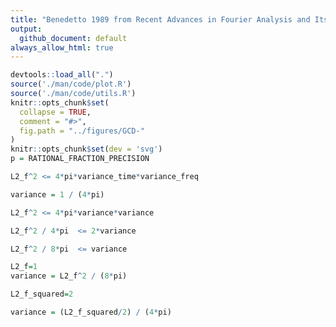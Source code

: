 ```yaml
---
title: "Benedetto 1989 from Recent Advances in Fourier Analysis and Its Applications"
output:
  github_document: default
always_allow_html: true
---
```

```r
devtools::load_all(".")
source('./man/code/plot.R')
source('./man/code/utils.R')
knitr::opts_chunk$set(
  collapse = TRUE,
  comment = "#>",
  fig.path = "../figures/GCD-"
)
knitr::opts_chunk$set(dev = 'svg')
p = RATIONAL_FRACTION_PRECISION
```

```r
L2_f^2 <= 4*pi*variance_time*variance_freq

variance = 1 / (4*pi)

L2_f^2 <= 4*pi*variance*variance

L2_f^2 / 4*pi  <= 2*variance

L2_f^2 / 8*pi  <= variance

L2_f=1
variance = L2_f^2 / (8*pi)

L2_f_squared=2

variance = (L2_f_squared/2) / (4*pi)

```
